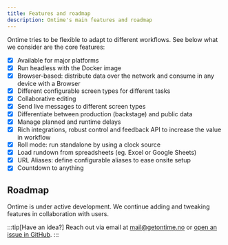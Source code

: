 ```yaml
---
title: Features and roadmap
description: Ontime's main features and roadmap
---
```


Ontime tries to be flexible to adapt to different workflows. See below what we consider are the core features:

* [x] Available for major platforms 
* [x] Run headless with the Docker image
* [x] Browser-based: distribute data over the network and consume in any device with a Browser
* [x] Different configurable screen types for different tasks
* [x] Collaborative editing
* [x] Send live messages to different screen types
* [x] Differentiate between production (backstage) and public data
* [x] Manage planned and runtime delays
* [x] Rich integrations, robust control and feedback API to increase the value in workflow
* [x] Roll mode: run standalone by using a clock source
* [x] Load rundown from spreadsheets (eg. Excel or Google Sheets)
* [x] URL Aliases: define configurable aliases to ease onsite setup
* [x] Countdown to anything

## Roadmap

Ontime is under active development. We continue adding and tweaking features in collaboration with users.

:::tip[Have an idea?]
Reach out via email at [mail@getontime.no](mail@getontime.no) or [open an issue in GitHub](https://github.com/cpvalente/ontime/issues).
:::
